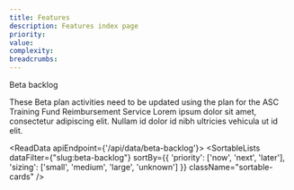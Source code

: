 ```yaml
---
title: Features
description: Features index page
priority:
value:
complexity:
breadcrumbs:
---
```


<Heading caption='Outputs from alpha' tag='h1'>Beta backlog</Heading>

<GridRow>
    <GridColumn width={'2/3'}>
        <WarningCallout title={"Awaiting new content"}>
            These Beta plan activities need to be updated using the plan for the ASC Training Fund Reimbursement Service
        </WarningCallout>
        <LeadParagraph>
            Lorem ipsum dolor sit amet, consectetur adipiscing elit. Nullam id dolor id nibh ultricies vehicula ut id elit.
        </LeadParagraph>
    </GridColumn>
    <GridColumn width={'1/3'}>
    </GridColumn>
</GridRow>

<ReadData apiEndpoint={'/api/data/beta-backlog'}>
    <SortableLists dataFilter={"slug:beta-backlog"} sortBy={{
        'priority': ['now', 'next', 'later'], 'sizing': ['small', 'medium', 'large', 'unknown']
    }} className="sortable-cards" />
</ReadData>